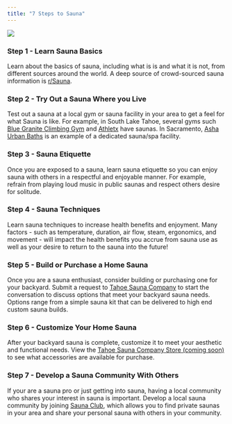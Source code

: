 ---
title: "7 Steps to Sauna"
---

![](logo.png)\

### Step 1 - Learn Sauna Basics

Learn about the basics of sauna, including what is is and what it is not, from different sources around the world. A deep source of crowd-sourced sauna information is [r/Sauna](https://www.reddit.com/r/Sauna/new/).

### Step 2 - Try Out a Sauna Where you Live

Test out a sauna at a local gym or sauna facility in your area to get a feel for what Sauna is like. For example, in South Lake Tahoe, several gyms such [Blue Granite Climbing Gym](https://bluegraniteclimbing.com/) and [Athletx](https://www.athletex.club/) have saunas. In Sacramento, [Asha Urban Baths](https://ashaurbanbaths.com/) is an example of a dedicated sauna/spa facility.

### Step 3 - Sauna Etiquette

Once you are exposed to a sauna, learn sauna etiquette so you can enjoy sauna with others in a respectful and enjoyable manner. For example, refrain from playing loud music in public saunas and respect others desire for solitude.

### Step 4 - Sauna Techniques

Learn sauna techniques to increase health benefits and enjoyment. Many factors - such as temperature, duration, air flow, steam, ergonomics, and movement - will impact the health benefits you accrue from sauna use as well as your desire to return to the sauna into the future!

### Step 5 - Build or Purchase a Home Sauna

Once you are a sauna enthusiast, consider building or purchasing one for your backyard. Submit a request to [Tahoe Sauna Company](https://tahoesaunacompany.com) to start the conversation to discuss options that meet your backyard sauna needs. Options range from a simple sauna kit that can be delivered to high end custom sauna builds.

### Step 6 - Customize Your Home Sauna

After your backyard sauna is complete, customize it to meet your aesthetic and functional needs. View the [Tahoe Sauna Company Store (coming soon)](https://tahoesaunacompany.com) to see what accessories are available for purchase.

### Step 7 - Develop a Sauna Community With Others

If your are a sauna pro or just getting into sauna, having a local community who shares your interest in sauna is important. Develop a local sauna community by joining [Sauna Club ](https://tahoesaunacompany.shinyapps.io/saunaclub/), which allows you to find private saunas in your area and share your personal sauna with others in your community.
